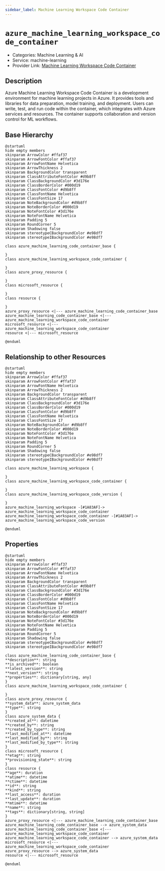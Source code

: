 ```yaml
---
sidebar_label: Machine Learning Workspace Code Container
---
```


# `azure_machine_learning_workspace_code_container`

- Categories: Machine Learning & AI
- Service: machine-learning
- Provider Link: [Machine Learning Workspace Code Container](https://learn.microsoft.com/en-us/azure/machine-learning/how-to-access-workspace?view=azureml-api-2)

## Description

Azure Machine Learning Workspace Code Container is a development environment for machine learning projects in Azure. It provides tools and libraries for data preparation, model training, and deployment. Users can write, test, and run code within the container, which integrates with Azure services and resources. The container supports collaboration and version control for ML workflows.

## Base Hierarchy

<ZoomPanPinch>

```kroki imgType="plantuml" imgAlt="Hierarchy of Machine Learning Workspace Code Container"
@startuml
hide empty members
skinparam ArrowColor #ffaf37
skinparam ArrowFontColor #ffaf37
skinparam ArrowFontName Helvetica
skinparam ArrowThickness 2
skinparam BackgroundColor transparent
skinparam ClassAttributeFontColor #d9b8ff
skinparam ClassBackgroundColor #3d176e
skinparam ClassBorderColor #000d19
skinparam ClassFontColor #d9b8ff
skinparam ClassFontName Helvetica
skinparam ClassFontSize 17
skinparam NoteBackgroundColor #d9b8ff
skinparam NoteBorderColor #000d19
skinparam NoteFontColor #3d176e
skinparam NoteFontName Helvetica
skinparam Padding 5
skinparam RoundCorner 5
skinparam Shadowing false
skinparam stereotypeCBackgroundColor #e98df7
skinparam stereotypeIBackgroundColor #e98df7

class azure_machine_learning_code_container_base {

}
class azure_machine_learning_workspace_code_container {

}
class azure_proxy_resource {

}
class microsoft_resource {

}
class resource {

}
azure_proxy_resource <|--- azure_machine_learning_code_container_base
azure_machine_learning_code_container_base <|--- azure_machine_learning_workspace_code_container
microsoft_resource <|--- azure_machine_learning_workspace_code_container
resource <|--- microsoft_resource

@enduml
```

</ZoomPanPinch>

## Relationship to other Resources

<ZoomPanPinch>

```kroki imgType="plantuml" imgAlt="Diagram of Machine Learning Workspace Code Container resource relationships"
@startuml
hide empty members
skinparam ArrowColor #ffaf37
skinparam ArrowFontColor #ffaf37
skinparam ArrowFontName Helvetica
skinparam ArrowThickness 2
skinparam BackgroundColor transparent
skinparam ClassAttributeFontColor #d9b8ff
skinparam ClassBackgroundColor #3d176e
skinparam ClassBorderColor #000d19
skinparam ClassFontColor #d9b8ff
skinparam ClassFontName Helvetica
skinparam ClassFontSize 17
skinparam NoteBackgroundColor #d9b8ff
skinparam NoteBorderColor #000d19
skinparam NoteFontColor #3d176e
skinparam NoteFontName Helvetica
skinparam Padding 5
skinparam RoundCorner 5
skinparam Shadowing false
skinparam stereotypeCBackgroundColor #e98df7
skinparam stereotypeIBackgroundColor #e98df7

class azure_machine_learning_workspace {

}
class azure_machine_learning_workspace_code_container {

}
class azure_machine_learning_workspace_code_version {

}
azure_machine_learning_workspace -[#1A83AF]-> azure_machine_learning_workspace_code_container
azure_machine_learning_workspace_code_container -[#1A83AF]-> azure_machine_learning_workspace_code_version

@enduml
```

</ZoomPanPinch>

## Properties

<ZoomPanPinch>

```kroki imgType="plantuml" imgAlt="Diagram of Machine Learning Workspace Code Container data model"
@startuml
hide empty members
skinparam ArrowColor #ffaf37
skinparam ArrowFontColor #ffaf37
skinparam ArrowFontName Helvetica
skinparam ArrowThickness 2
skinparam BackgroundColor transparent
skinparam ClassAttributeFontColor #d9b8ff
skinparam ClassBackgroundColor #3d176e
skinparam ClassBorderColor #000d19
skinparam ClassFontColor #d9b8ff
skinparam ClassFontName Helvetica
skinparam ClassFontSize 17
skinparam NoteBackgroundColor #d9b8ff
skinparam NoteBorderColor #000d19
skinparam NoteFontColor #3d176e
skinparam NoteFontName Helvetica
skinparam Padding 5
skinparam RoundCorner 5
skinparam Shadowing false
skinparam stereotypeCBackgroundColor #e98df7
skinparam stereotypeIBackgroundColor #e98df7

class azure_machine_learning_code_container_base {
**description**: string
**is_archived**: boolean
**latest_version**: string
**next_version**: string
**properties**: dictionary[string, any]
}
class azure_machine_learning_workspace_code_container {

}
class azure_proxy_resource {
**system_data**: azure_system_data
**type**: string
}
class azure_system_data {
**created_at**: datetime
**created_by**: string
**created_by_type**: string
**last_modified_at**: datetime
**last_modified_by**: string
**last_modified_by_type**: string
}
class microsoft_resource {
**etag**: string
**provisioning_state**: string
}
class resource {
**age**: duration
**atime**: datetime
**ctime**: datetime
**id**: string
**kind**: string
**last_access**: duration
**last_update**: duration
**mtime**: datetime
**name**: string
**tags**: dictionary[string, string]
}
azure_proxy_resource <|--- azure_machine_learning_code_container_base
azure_machine_learning_code_container_base --> azure_system_data
azure_machine_learning_code_container_base <|--- azure_machine_learning_workspace_code_container
azure_machine_learning_workspace_code_container --> azure_system_data
microsoft_resource <|--- azure_machine_learning_workspace_code_container
azure_proxy_resource --> azure_system_data
resource <|--- microsoft_resource

@enduml
```

</ZoomPanPinch>
